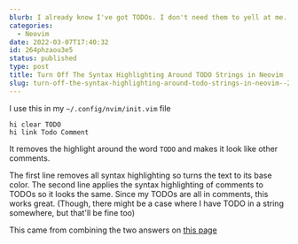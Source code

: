 ```yaml
---
blurb: I already know I've got TODOs. I don't need them to yell at me.
categories:
  - Neovim
date: 2022-03-07T17:40:32
id: 264phzaou3e5
status: published
type: post
title: Turn Off The Syntax Highlighting Around TODO Strings in Neovim
slug: turn-off-the-syntax-highlighting-around-todo-strings-in-neovim--264phzaou3e5
---
```



I use this in my `~/.config/nvim/init.vim` file

```
hi clear TODO
hi link Todo Comment
```

It removes the highlight around the word `TODO` and makes it look like other comments. 

The first line removes all syntax highlighting so turns the text to its base color. The second line applies the syntax highlighting of comments to TODOs so it looks the same. Since my TODOs are all in comments, this works great. (Though, there might be a case where I have TODO in a string somewhere, but that'll be fine too)

This came from combining the two answers on [this page](https://vi.stackexchange.com/q/14996/15011)


